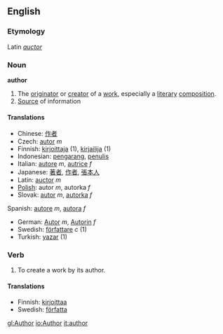 ==English==
===Etymology===
Latin ''[[auctor]]''
===Noun===
'''author'''
# The [[originator]] or [[creator]] of a [[work]], especially a [[literary]] [[composition]].
# [[Source]] of information

====Translations====
*Chinese: [[作者]]
*Czech: [[autor]] ''m''
*Finnish: [[kirjoittaja]] (1), [[kirjailija]] (1)
*Indonesian: [[karang|pengarang]], [[tulis|penulis]]
*Italian: [[autore]] ''m'', [[autrice]] ''f''
*Japanese: [[著者]], [[作者]], [[張本人]]
*Latin: [[auctor]] ''m''
*[[Polish]]: autor ''m'', autorka ''f''
*Slovak: [[autor]] ''m'', [[autorka]] ''f''
Spanish: [[autore]] ''m'', [[autora]] ''f''
*German: [[Autor]] ''m'', [[Autorin]] ''f''
*Swedish: [[författare]] ''c'' (1)
*Turkish: [[yazar]] (1)

===Verb===
# To create a work by its author.

====Translations====

*Finnish: [[kirjoittaa]]
*Swedish: [[författa]]

[[gl:Author]]
[[io:Author]]
[[it:author]]